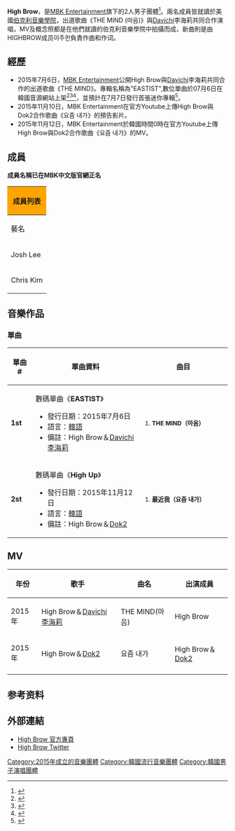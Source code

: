 {{missing information|成员组成、历史沿革、评价|time=2019-03-31T01:29:25+00:00}}
{{refimprove|time=2019-03-31T01:29:25+00:00}}
{{藝人
| 姓名 = High Brow<br />하이브로우
| 類型 = 組合
| 圖片 = 
| 圖片簡介 = 
| 圖片尺寸 = 
| 中文名 = 
| 外文名 = 하이브로우
| 外文 = ko 
| 英文名 = High Brow
| 國籍 =  {{KOR}} 
| 音樂類型 =  [[K-pop|K-pop]]
| 職業 = [[歌手|歌手]]
| 活躍年代 = 2015年至今
| 出道地點 = 韓國
| 出道日期 = 2015年7月6日
| 出道作品 = <THE MIND>
| 音樂專輯 =  
| 經紀公司 = [http://mbk-ent.co.kr/ MBK Entertainment]'''(2015-現在) 
| 唱片公司 = [[LOEN娛樂|LOEN娛樂]]
| 相關團體 =
| 現任成員 =
| 過往成員 =
| 電視節目 =
}}

'''High Brow'''，是[[MBK_Entertainment|MBK Entertainment]]旗下的2人男子團體<ref>{{Cite web |url=http://www.mbk-ent.com/main_highbrow |title=High Brow |accessdate=2015-08-08 |archive-date=2015-07-26 |archive-url=https://web.archive.org/web/20150726045249/http://www.mbk-ent.com/main_highbrow |dead-url=no }}</ref>。兩名成員皆就讀於美國[[伯克利音樂學院|伯克利音樂學院]]，出道歌曲《THE MIND (마음)》與[[Davichi|Davichi]]李海莉共同合作演唱，MV及概念照都是在他們就讀的伯克利音樂學院中拍攝而成，新曲則是由HIGHBROW成员이주헌負責作曲和作词。

== 經歷 ==
*2015年7月6日，[[MBK_Entertainment|MBK Entertainment]]公開High Brow與[[Davichi|Davichi]]李海莉共同合作的出道歌曲《THE MIND》。專輯名稱為"EASTIST",數位單曲於07月6日在韓國音源網站上架<ref>{{Cite web |url=http://www.melon.com/album/detail.htm?albumId=2327679 |title=melon |accessdate=2015-08-08 |archive-date=2016-03-04 |archive-url=https://web.archive.org/web/20160304193324/http://www.melon.com/album/detail.htm?albumId=2327679 |dead-url=no }}</ref><ref>{{Cite web |url=http://search.bugs.co.kr/track?q=%ED%95%98%EC%9D%B4%EB%B8%8C%EB%A1%9C%EC%9A%B0 |title=bugs |accessdate=2015-08-08 |archive-date=2016-03-05 |archive-url=https://web.archive.org/web/20160305163135/http://search.bugs.co.kr/track?q=%ED%95%98%EC%9D%B4%EB%B8%8C%EB%A1%9C%EC%9A%B0 |dead-url=no }}</ref><ref>{{Cite web |url=http://www.mnet.com/album/469204 |title=mnet |access-date=2015-08-08 |archive-url=https://web.archive.org/web/20170424214031/http://www.mnet.com/album/469204 |archive-date=2017-04-24 |dead-url=yes }}</ref>，並預計在7月7日發行首張迷你專輯<ref>{{Cite web |url=http://kpopn.com/2015/07/06/284212/ |title=HIGHBROW 與李海麗合作 |access-date=2015-08-08 |archive-url=https://web.archive.org/web/20150711104549/http://kpopn.com/2015/07/06/284212/ |archive-date=2015-07-11 |dead-url=yes }}</ref>。
*2015年11月10日，MBK Entertainment在官方Youtube上傳High Brow與Dok2合作歌曲《요즘 내가》的預告影片。
*2015年11月12日，MBK Entertainment於韓國時間0時在官方Youtube上傳High Brow與Dok2合作歌曲《요즘 내가》的MV。

== 成員 ==
'''成員名稱已在MBK中文版官網正名'''
{| class="wikitable" style="text-align:center"
! colspan="6" style="background:orange"| 成員列表
|- 
! 藝名
! 漢字
! 諺文
! 羅馬拼音
! 出生日期
! 身高
|-
| Josh Lee
| 李周憲
| 이주헌
| Lee Joo Heon
| {{Birth date and age|1990|09|09}}
| 184cm
|-
| Chris Kim
| 金形桂
| 김형규
| Kim Hyung Kyu
| {{Birth date and age|1990|12|14}}
| 175cm
|}

== 音樂作品 ==
=== 單曲 ===
{| class="wikitable" style=text-align:center
!width="60px"| 單曲 #
!width="400px"| 單曲資料
!width="350px"| 曲目

|- bgcolor="#F0F8FF"
|'''1st'''
|align="left"| 數碼單曲《'''EASTIST'''》
* 發行日期：2015年7月6日
* 語言：[[韓語|韓語]]
* 備註：High Brow＆[[Davichi|Davichi]] [[李海莉|李海莉]]
|align="left" style="font-size: 85%;"|
# '''THE MIND（마음） '''

|- bgcolor="#FFFFFF"
|'''2st'''
|align="left"| 數碼單曲《'''High Up'''》
* 發行日期：2015年11月12日
* 語言：[[韓語|韓語]]
* 備註：High Brow＆[[Dok2|Dok2]]
|align="left" style="font-size: 85%;"|
# '''最近我（요즘 내가）'''
|}

== MV ==
{| class="wikitable" style=text-align:center width=50%
!年份
!歌手
!曲名
!出演成員
|-
| 2015年 || High Brow＆[[Davichi|Davichi]][[李海莉|李海莉]] || THE MIND(마음) || High Brow
|-
| 2015年 || High Brow＆[[Dok2|Dok2]] || 요즘 내가 || High Brow＆[[Dok2|Dok2]]
|-
|}

==参考资料==
{{reflist}}
== 外部連結 ==
* [http://www.mbk-ent.com/main_highbrow High Brow 官方專頁]{{Wayback|url=http://www.mbk-ent.com/main_highbrow |date=20150726045249 }}
* [https://twitter.com/official_highbr High Brow Twitter]{{Wayback|url=https://twitter.com/official_highbr |date=20160311004301 }}

{{Core Contents Media}}

[[Category:2015年成立的音樂團體|Category:2015年成立的音樂團體]]
[[Category:韓國流行音樂團體|Category:韓國流行音樂團體]]
[[Category:韓國男子演唱團體|Category:韓國男子演唱團體]]